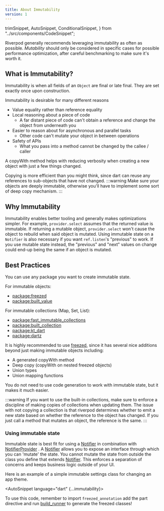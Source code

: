 ```yaml
---
title: About Immutability
version: 1
---
```


  trimSnippet,
  AutoSnippet,
  ConditionalSnippet,
} from "../src/components/CodeSnippet";

Riverpod generally recommends leveraging immutability as often as possible. *Mutability* should only be considered in
specific cases for possible performance optimization, after careful benchmarking to make sure it's worth it.

## What is Immutability?

Immutability is when all fields of an `Object` are final or late final.
They are set exactly once upon construction.

Immutability is desirable for many different reasons

- Value equality rather than reference equality
- Local reasoning about a piece of code
  - A far distant piece of code can't obtain a reference and change the object from underneath you
- Easier to reason about for asynchronous and parallel tasks
  - Other code can't mutate your object in between operations
- Safety of APIs
  - What you pass into a method cannot be changed by the callee / caller

A copyWith method helps with reducing verbosity when creating a new object with just a few things changed.

Copying is more efficient than you might think, since dart can reuse any references to sub-objects that have not changed.
:::warning
Make sure your objects are deeply immutable, otherwise you'll have to implement some sort of deep copy mechanism.
:::

## Why Immutability

Immutability enables better tooling and generally makes optimizations simpler. For example, `provider.select`
assumes that the returned value is immutable. If returning a mutable object, `provider.select` won't cause the
object to rebuild when said object is mutated. Using immutable state on a `Notifier` is also necessary if you
want `ref.listen`'s "previous" to work. If you use mutable state instead, the "previous" and "next" values on change
could end-up being the same if an object is mutated.

## Best Practices

You can use any package you want to create immutable state.

For immutable objects:

- [package:freezed](https://pub.dev/packages/freezed)
- [package:built_value](https://pub.dev/packages/built_value)

For immutable collections (Map, Set, List):

- [package:fast_immutable_collections](https://pub.dev/packages/fast_immutable_collections)
- [package:built_collection](https://pub.dev/packages/built_collection)
- [package:kt_dart](https://pub.dev/packages/kt_dart)
- [package:dartz](https://pub.dev/packages/dartz)

It is highly recommended to use [freezed],
since it has several nice additions beyond just making immutable objects including:

- A generated copyWith method
- Deep copy (copyWith on nested freezed objects)
- Union types
- Union mapping functions

You do not need to use code generation to work with immutable state, but it makes it much easier.

:::warning
If you want to use the built-in collections, make sure to enforce a discipline of making copies of collections when updating them.
The issue with not copying a collection is that riverpod determines whether to emit a new state based on whether the reference to the object has changed.
If you just call a method that mutates an object, the reference is the same.
:::

### Using immutable state

Immutable state is best fit for using a [Notifier] <ConditionalSnippet codegen={false}> in combination with [NotifierProvider] </ConditionalSnippet>.
A [Notifier] allows you to expose an interface through which you can 'mutate' the state.
You cannot mutate the state from outside the class you define that extends [Notifier].
This enforces a separation of concerns and keeps business logic outside of your UI.

Here is an example of a simple immutable settings class for changing an app theme.

<AutoSnippet language="dart" {...immutability}></AutoSnippet>

To use this code, remember to import `freezed_annotation` add the part directive and run [build_runner] to generate the freezed classes!

[changenotifier]: https://api.flutter.dev/flutter/foundation/ChangeNotifier-class.html
[statenotifier]: https://pub.dev/documentation/riverpod/latest/riverpod/StateNotifier-class.html
[statenotifierprovider]: https://pub.dev/documentation/riverpod/latest/riverpod/StateNotifierProvider-class.html
[notifier]: https://pub.dev/documentation/riverpod/latest/riverpod/Notifier-class.html
[notifierprovider]: https://pub.dev/documentation/riverpod/latest/riverpod/NotifierProvider.html
[asyncvalue]: https://pub.dev/documentation/riverpod/latest/riverpod/AsyncValue-class.html
[freezed]: https://pub.dev/packages/freezed
[build_runner]: https://pub.dev/packages/build_runner
